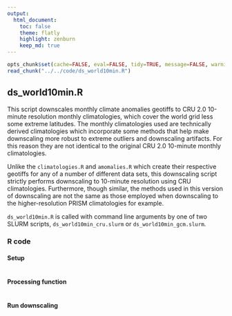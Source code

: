 ```yaml
---
output:
  html_document:
    toc: false
    theme: flatly
    highlight: zenburn
    keep_md: true
---
```


```r
opts_chunk$set(cache=FALSE, eval=FALSE, tidy=TRUE, message=FALSE, warning=FALSE)
read_chunk("../../code/ds_world10min.R")
```


##
##
## ds_world10min.R

This script downscales monthly climate anomalies geotiffs to CRU 2.0 10-minute resolution monthly climatologies, which cover the world grid less some extreme latitudes.
The monthly climatologies used are technically derived climatologies which incorporate some methods that help make downscaling more robust to extreme outliers and downscaling artifacts.
For this reason they are not identical to the original CRU 2.0 10-minute monthly climatologies.

Unlike the `climatologies.R` and `amomalies.R` which create their respective geotiffs for any of a number of different data sets,
this downscaling script strictly performs downscaling to 10-minute resolution using CRU climatologies.
Furthermore, though similar, the methods used in this version of downscaling are not the same as those employed when downscaling to the higher-resolution PRISM climatologies for example.

`ds_world10min.R` is called with command line arguments by one of two SLURM scripts, `ds_world10min_cru.slurm` or `ds_world10min_gcm.slurm`.

### R code

#### Setup

```r
```

#### Processing function

```r
```

#### Run downscaling

```r
```
